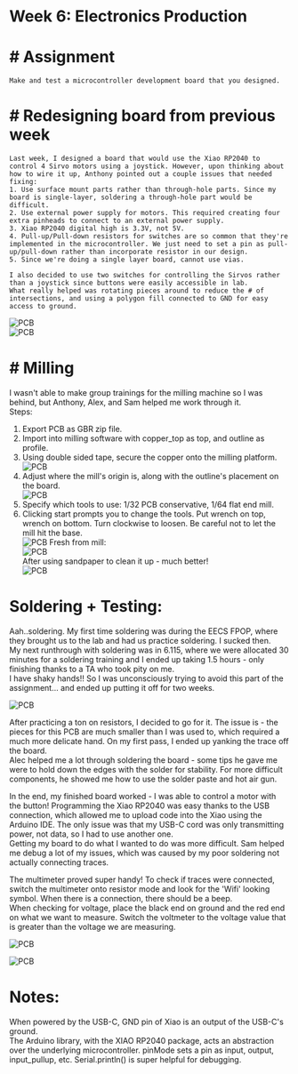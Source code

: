 # Week 6: Electronics Production
# # Assignment  
    Make and test a microcontroller development board that you designed.

# # Redesigning board from previous week  
    Last week, I designed a board that would use the Xiao RP2040 to control 4 Sirvo motors using a joystick. However, upon thinking about how to wire it up, Anthony pointed out a couple issues that needed fixing:  
    1. Use surface mount parts rather than through-hole parts. Since my board is single-layer, soldering a through-hole part would be difficult.  
    2. Use external power supply for motors. This required creating four extra pinheads to connect to an external power supply.  
    3. Xiao RP2040 digital high is 3.3V, not 5V.  
    4. Pull-up/Pull-down resistors for switches are so common that they're implemented in the microcontroller. We just need to set a pin as pull-up/pull-down rather than incorporate resistor in our design.
    5. Since we're doing a single layer board, cannot use vias.  

    I also decided to use two switches for controlling the Sirvos rather than a joystick since buttons were easily accessible in lab.  
    What really helped was rotating pieces around to reduce the # of intersections, and using a polygon fill connected to GND for easy access to ground.  

    
![PCB](/classes/863.24/people/RobinLiu/images/week6_eprod/finalDesign.JPG)  
![PCB](/classes/863.24/people/RobinLiu/images/week6_eprod/finalPCB.JPG)  



# # Milling
I wasn't able to make group trainings for the milling machine so I was behind, but Anthony, Alex, and Sam helped me work through it.  
Steps:  
1. Export PCB as GBR zip file.  
2. Import into milling software with copper_top as top, and outline as profile.  
3. Using double sided tape, secure the copper onto the milling platform.  
![PCB](/classes/863.24/people/RobinLiu/images/week6_eprod/stickDown.JPG)  
4. Adjust where the mill's origin is, along with the outline's placement on the board.  
![PCB](/classes/863.24/people/RobinLiu/images/week6_eprod/millingSoftware.JPG)  
5. Specify which tools to use: 1/32 PCB conservative, 1/64 flat end mill.  
6. Clicking start prompts you to change the tools. Put wrench on top, wrench on bottom. Turn clockwise to loosen. Be careful not to let the mill hit the base.  
![PCB](/classes/863.24/people/RobinLiu/images/week6_eprod/milling.JPG) 
Fresh from mill:  
![PCB](/classes/863.24/people/RobinLiu/images/week6_eprod/beforeSand.JPG)  
After using sandpaper to clean it up - much better!  
![PCB](/classes/863.24/people/RobinLiu/images/week6_eprod/postSandpaper.JPG)   

# Soldering + Testing:
Aah..soldering. My first time soldering was during the EECS FPOP, where they brought us to the lab and had us practice soldering. I sucked then.  
My next runthrough with soldering was in 6.115, where we were allocated 30 minutes for a soldering training and I ended up taking 1.5 hours - only finishing thanks to a TA who took pity on me.  
I have shaky hands!! So I was unconsciously trying to avoid this part of the assignment... and ended up putting it off for two weeks.  

![PCB](/classes/863.24/people/RobinLiu/images/week6_eprod/IMG_3637.JPG)   

After practicing a ton on resistors, I decided to go for it. The issue is - the pieces for this PCB are much smaller than I was used to, which required a much more delicate hand. On my first pass, I ended up yanking the trace off the board.  
Alec helped me a lot through soldering the board - some tips he gave me were to hold down the edges with the solder for stability. For more difficult components, he showed me how to use the solder paste and hot air gun.  

In the end, my finished board worked - I was able to control a motor with the button! Programming the Xiao RP2040 was easy thanks to the USB connection, which allowed me to upload code into the Xiao using the Arduino IDE. The only issue was that my USB-C cord was only transmitting power, not data, so I had to use another one.  
Getting my board to do what I wanted to do was more difficult. Sam helped me debug a lot of my issues, which was caused by my poor soldering not actually connecting traces.  

The multimeter proved super handy! To check if traces were connected, switch the multimeter onto resistor mode and look for the 'Wifi' looking symbol. When there is a connection, there should be a beep.  
When checking for voltage, place the black end on ground and the red end on what we want to measure. Switch the voltmeter to the voltage value that is greater than the voltage we are measuring.  

![PCB](/classes/863.24/people/RobinLiu/images/week6_eprod/finishedBoard.JPG)


![PCB](/classes/863.24/people/RobinLiu/images/week6_eprod/motorProgram.JPG)   



# Notes:  
When powered by the USB-C, GND pin of Xiao is an output of the USB-C's ground.  
The Arduino library, with the XIAO RP2040 package, acts an abstraction over the underlying microcontroller. pinMode sets a pin as input, output, input_pullup, etc. 
Serial.println() is super helpful for debugging.  